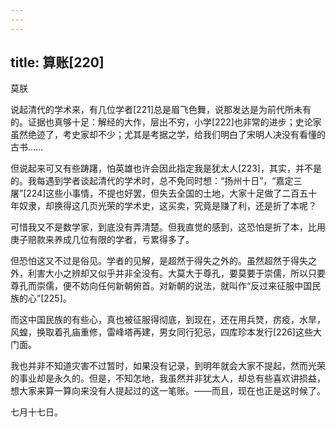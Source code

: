 ```yaml
---
---
---
```

title: 算账[220]
---




莫朕

说起清代的学术来，有几位学者[221]总是眉飞色舞，说那发达是为前代所未有的。证据也真够十足：解经的大作，层出不穷，小学[222]也非常的进步；史论家虽然绝迹了，考史家却不少；尤其是考据之学，给我们明白了宋明人决没有看懂的古书……

但说起来可又有些踌躇，怕英雄也许会因此指定我是犹太人[223]，其实，并不是的。我每遇到学者谈起清代的学术时，总不免同时想：“扬州十日”，“嘉定三屠”[224]这些小事情，不提也好罢，但失去全国的土地，大家十足做了二百五十年奴隶，却换得这几页光荣的学术史，这买卖，究竟是赚了利，还是折了本呢？

可惜我又不是数学家，到底没有弄清楚。但我直觉的感到，这恐怕是折了本，比用庚子赔款来养成几位有限的学者，亏累得多了。

但恐怕这又不过是俗见。学者的见解，是超然于得失之外的。虽然超然于得失之外，利害大小之辨却又似乎并非全没有。大莫大于尊孔，要莫要于崇儒，所以只要尊孔而崇儒，便不妨向任何新朝俯首。对新朝的说法，就叫作“反过来征服中国民族的心”[225]。

而这中国民族的有些心，真也被征服得彻底，到现在，还在用兵燹，疠疫，水旱，风蝗，换取着孔庙重修，雷峰塔再建，男女同行犯忌，四库珍本发行[226]这些大门面。

我也并非不知道灾害不过暂时，如果没有记录，到明年就会大家不提起，然而光荣的事业却是永久的。但是，不知怎地，我虽然并非犹太人，却总有些喜欢讲损益，想大家来算一算向来没有人提起过的这一笔账。——而且，现在也正是这时候了。

七月十七日。